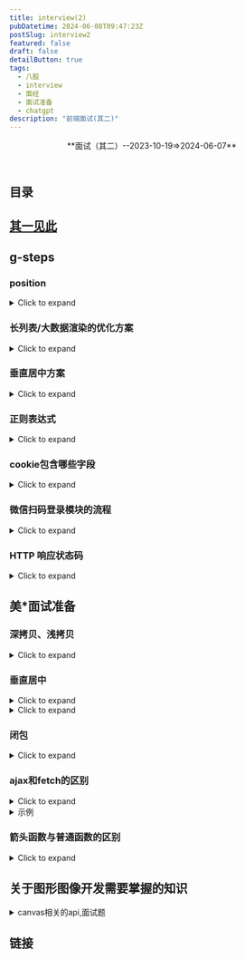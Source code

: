 ```yaml
---
title: interview(2)
pubDatetime: 2024-06-08T09:47:23Z
postSlug: interview2
featured: false
draft: false
detailButton: true
tags:
  - 八股
  - interview
  - 面经
  - 面试准备
  - chatgpt
description: "前端面试(其二)"
---
```


<header>**面试（其二）--2023-10-19=>2024-06-07**</header>

## 目录

## [其一见此](/posts/interview1)

## g-steps

### position

<details>
<summary>Click to expand</summary>

position 属性被指定为从下面的值列表中选择的单个关键字。

取值

- static

该关键字指定元素使用正常的布局行为，即元素在文档常规流中当前的布局位置。此时 top, right, bottom, left 和 z-index 属性无效。

- relative

该关键字下，元素先放置在未添加定位时的位置，再在不改变页面布局的前提下调整元素位置（因此会在此元素未添加定位时所在位置留下空白）。position:relative 对 table-\*-group, table-row, table-column, table-cell, table-caption 元素无效。

- absolute

元素会被移出正常文档流，并不为元素预留空间，通过指定元素相对于最近的非 static 定位祖先元素的偏移，来确定元素位置。绝对定位的元素可以设置外边距（margins），且不会与其他边距合并。

- fixed

元素会被移出正常文档流，并不为元素预留空间，而是通过指定元素相对于屏幕视口（viewport）的位置来指定元素位置。元素的位置在屏幕滚动时不会改变。打印时，元素会出现在的每页的固定位置。fixed 属性会创建新的层叠上下文。当元素祖先的 transform、perspective、filter 或 backdrop-filter 属性非 none 时，容器由视口改为该祖先。

- sticky

元素根据正常文档流进行定位，然后相对它的最近滚动祖先（nearest scrolling ancestor）和 containing block（最近块级祖先 nearest block-level ancestor），包括 table-related 元素，基于 top、right、bottom 和 left 的值进行偏移。偏移值不会影响任何其他元素的位置。 该值总是创建一个新的层叠上下文（stacking context）。注意，一个 sticky 元素会“固定”在离它最近的一个拥有“滚动机制”的祖先上（当该祖先的 overflow 是 hidden、scroll、auto 或 overlay 时），即便这个祖先不是最近的真实可滚动祖先。这有效地抑制了任何“sticky”行为（详情见 Github issue on W3C CSSWG）。

<footer class="relative text-right pr-10">
  from
  <cite class="absolute right-0">
    <a href="https://developer.mozilla.org/zh-CN/docs/Web/CSS/position">mdn</a>
  </cite>
</footer>

</details>

### 长列表/大数据渲染的优化方案

<details>
<summary>Click to expand</summary>
在前端开发中，处理长列表或大数据渲染时，需要采取优化策略以提高性能和用户体验。以下是几种常见的优化方案：

### 1. 虚拟滚动（Virtual Scrolling）

虚拟滚动是一种只渲染可视区域内的列表项的方法，避免了浏览器处理过多的DOM元素。只有当前可见的元素和少量的预渲染元素存在于DOM中，其余的元素则是虚拟的，不会被渲染。

- **实现**：通过计算可视区域和滚动位置，仅渲染可见的元素。可以使用一些库，如`react-window`、`react-virtualized`、`vue-virtual-scroll-list`等。

### 2. 分页（Pagination）

分页将数据分成多个页面，每次只加载一个页面的数据。用户可以通过分页控件来切换页面，避免一次性加载过多数据。

- **实现**：通过后端接口获取分页数据，根据当前页码请求对应的数据并渲染。

### 3. 懒加载（Lazy Loading）

懒加载是指在用户滚动到列表的底部或即将到达底部时，才加载新的数据项。这种方法可以减少初始加载时间和内存消耗。

- **实现**：监听滚动事件，当滚动到接近底部时，触发数据加载请求。

### 4. 优化数据结构和算法

处理大数据时，选择合适的数据结构和算法，可以显著提高性能。

- **实现**：使用高效的数据结构（如树、图、哈希表）和算法（如二分查找、动态规划）。

### 5. 使用Web Workers

Web Workers允许你在后台线程中运行脚本，避免阻塞主线程，适用于数据处理或计算密集型任务。

- **实现**：将计算密集型任务移到Web Worker中，主线程负责更新UI和处理用户交互。

### 6. 使用Intersection Observer API

Intersection Observer API可以用于实现懒加载，通过检测元素是否进入视口来触发加载。

- **实现**：创建一个Intersection Observer，当列表项进入视口时，加载并渲染数据。

### 示例代码：虚拟滚动实现

以下是一个使用Vue.js实现虚拟滚动的示例：

#### 1. 虚拟滚动组件

```vue
<template>
  <div class="virtual-list" ref="list" @scroll="handleScroll">
    <div class="spacer" :style="{ height: totalHeight + 'px' }"></div>
    <div
      v-for="(item, index) in visibleItems"
      :key="item.id"
      class="item"
      :style="{
        transform: `translateY(${(startIndex + index) * itemHeight}px)`,
      }"
    >
      {{ item.name }}
    </div>
  </div>
</template>

<script>
export default {
  props: {
    items: {
      type: Array,
      required: true,
    },
    itemHeight: {
      type: Number,
      required: true,
    },
    visibleCount: {
      type: Number,
      required: true,
    },
  },
  data() {
    return {
      startIndex: 0,
    };
  },
  computed: {
    totalHeight() {
      return this.items.length * this.itemHeight;
    },
    visibleItems() {
      return this.items.slice(
        this.startIndex,
        this.startIndex + this.visibleCount
      );
    },
  },
  methods: {
    handleScroll() {
      const scrollTop = this.$refs.list.scrollTop;
      this.startIndex = Math.floor(scrollTop / this.itemHeight);
    },
  },
};
</script>

<style>
.virtual-list {
  position: relative;
  overflow-y: auto;
  height: 400px; /* Example height */
}
.spacer {
  width: 100%;
}
.item {
  position: absolute;
  width: 100%;
  box-sizing: border-box;
}
</style>
```

#### 2. 使用虚拟滚动组件

```vue
<template>
  <div>
    <VirtualList :items="items" :itemHeight="50" :visibleCount="10" />
  </div>
</template>

<script>
import VirtualList from "./components/VirtualList.vue";

export default {
  components: {
    VirtualList,
  },
  data() {
    return {
      items: Array.from({ length: 1000 }, (v, k) => ({
        id: k,
        name: `Item ${k}`,
      })),
    };
  },
};
</script>
```

### 总结

长列表和大数据渲染的优化方案有很多种，具体选择哪种方案要根据实际需求和场景。虚拟滚动、分页、懒加载、优化数据结构和算法、使用Web Workers和Intersection Observer API都是常见的优化方法。通过合理运用这些方法，可以显著提高前端应用的性能和用户体验。

</details>

### 垂直居中方案

<details>
<summary>Click to expand</summary>

在前端开发中，垂直居中是一个常见的需求，根据不同的场景和要求，可以采用多种方法来实现。以下是几种常用的垂直居中方案：

### 1. Flexbox

使用Flexbox是实现垂直居中的最常用和最简便的方法之一。

```html
<div class="container">
  <div class="content">Centered Content</div>
</div>

<style>
  .container {
    display: flex;
    justify-content: center; /* 水平居中 */
    align-items: center; /* 垂直居中 */
    height: 100vh; /* 示例高度 */
    border: 1px solid black; /* 示例边框 */
  }
  .content {
    border: 1px solid red; /* 示例内容边框 */
  }
</style>
```

### 2. Grid Layout

使用CSS Grid布局也可以轻松实现垂直居中。

```html
<div class="container">
  <div class="content">Centered Content</div>
</div>

<style>
  .container {
    display: grid;
    place-items: center; /* 水平和垂直居中 */
    height: 100vh; /* 示例高度 */
    border: 1px solid black; /* 示例边框 */
  }
  .content {
    border: 1px solid red; /* 示例内容边框 */
  }
</style>
```

### 3. 使用绝对定位和transform

结合绝对定位和transform可以实现垂直居中。

```html
<div class="container">
  <div class="content">Centered Content</div>
</div>

<style>
  .container {
    position: relative;
    height: 100vh; /* 示例高度 */
    border: 1px solid black; /* 示例边框 */
  }
  .content {
    position: absolute;
    top: 50%;
    left: 50%;
    transform: translate(-50%, -50%);
    border: 1px solid red; /* 示例内容边框 */
  }
</style>
```

### 4. Table布局

使用表格布局的垂直居中方法适用于需要兼容旧版浏览器的情况。

```html
<div class="container">
  <div class="content">Centered Content</div>
</div>

<style>
  .container {
    display: table;
    height: 100vh; /* 示例高度 */
    width: 100%; /* 示例宽度 */
    border: 1px solid black; /* 示例边框 */
  }
  .content {
    display: table-cell;
    vertical-align: middle;
    text-align: center; /* 水平居中 */
    border: 1px solid red; /* 示例内容边框 */
  }
</style>
```

### 5. Line-Height方法（适用于单行文本）

对于单行文本，可以通过设置`line-height`等于容器高度来实现垂直居中。

```html
<div class="container">
  <div class="content">Centered Text</div>
</div>

<style>
  .container {
    height: 100px; /* 示例高度 */
    line-height: 100px; /* 行高等于高度 */
    text-align: center; /* 水平居中 */
    border: 1px solid black; /* 示例边框 */
  }
  .content {
    display: inline-block;
    vertical-align: middle; /* 兼容内联元素 */
    border: 1px solid red; /* 示例内容边框 */
  }
</style>
```

### 6. Flexbox with Column Direction

当子元素高度不确定时，可以使用Flexbox的列方向布局来实现垂直居中。

```html
<div class="container">
  <div class="content">Centered Content</div>
</div>

<style>
  .container {
    display: flex;
    flex-direction: column;
    justify-content: center; /* 垂直居中 */
    align-items: center; /* 水平居中 */
    height: 100vh; /* 示例高度 */
    border: 1px solid black; /* 示例边框 */
  }
  .content {
    border: 1px solid red; /* 示例内容边框 */
  }
</style>
```

### 总结

以上几种方法可以根据不同的场景和需求选择使用。Flexbox和Grid是最推荐的方法，因为它们简单且强大，适用于大多数现代浏览器。对于需要兼容旧版浏览器的项目，可以选择使用表格布局或绝对定位的方法。通过合理运用这些方法，可以轻松实现元素的垂直居中。

</details>

### 正则表达式

<details>
<summary>Click to expand</summary>

在JavaScript中，使用正则表达式（Regular Expression）来匹配邮箱地址是一种常见需求。一个匹配邮箱的正则表达式需要能够处理各种常见的邮箱格式，并且考虑一些边缘情况。以下是一个较为常用和健壮的匹配邮箱地址的正则表达式：

```javascript
const emailRegex = /^[a-zA-Z0-9._%+-]+@[a-zA-Z0-9.-]+\.[a-zA-Z]{2,}$/;

// 测试一些邮箱地址
const emails = [
  "example@example.com",
  "user.name+tag+sorting@example.com",
  "user_name@example.co.in",
  "user-name@sub.example.com",
  "user@sub-domain.example.com",
  "invalid-email@.com",
  "@example.com",
  "plainaddress",
  "email.example.com",
  "email@example@example.com",
  "email@111.222.333.44444",
];

emails.forEach(email => {
  console.log(`${email}: ${emailRegex.test(email)}`);
});
```

### 解释正则表达式

- `^`：匹配输入的开始位置。
- `[a-zA-Z0-9._%+-]+`：匹配邮箱用户名部分，可以包含字母、数字、点（`.`）、下划线（`_`）、百分号（`%`）、加号（`+`）和减号（`-`）。这部分要求至少一个字符。
- `@`：匹配邮箱地址中的`@`符号。
- `[a-zA-Z0-9.-]+`：匹配域名部分，可以包含字母、数字、点（`.`）和减号（`-`）。这部分要求至少一个字符。
- `\.`：匹配域名与顶级域之间的点（`.`）。
- `[a-zA-Z]{2,}`：匹配顶级域名部分，要求至少两个字母。
- `$`：匹配输入的结束位置。

### 使用示例

可以使用这个正则表达式来验证邮箱地址，如下：

```javascript
const email = "example@example.com";
const isValid = emailRegex.test(email);
console.log(`Is the email valid? ${isValid}`); // 输出: Is the email valid? true
```

### 注意事项

- 这个正则表达式没有考虑所有可能的邮箱格式，因为邮箱地址规范非常复杂。如果需要更复杂的验证，可以使用一些库，比如`validator`库中的`isEmail`函数。
- 不同的应用场景可能需要不同的验证规则，使用前请根据具体需求进行调整。

</details>

### cookie包含哪些字段

<details>
<summary>Click to expand</summary>

HTTP Cookie 是在服务器和客户端之间存储和传递少量数据的一种方式。Cookie 包含多个字段，每个字段都携带不同的信息。以下是Cookie的主要字段：

1. **Name**（名称）

   - 描述：Cookie 的名称，标识这个 Cookie 的唯一键。
   - 示例：`sessionId`

2. **Value**（值）

   - 描述：Cookie 的值，存储具体的数据。
   - 示例：`38afes7a8`

3. **Domain**（域）

   - 描述：指定哪些域可以访问这个 Cookie。如果没有指定，则默认是创建该 Cookie 的域（不含子域）。
   - 示例：`.example.com`（允许所有子域访问）

4. **Path**（路径）

   - 描述：指定这个 Cookie 对哪个路径可见。默认是创建该 Cookie 的路径（不含子路径）。
   - 示例：`/account`（只有在访问 `/account` 路径时，浏览器才会发送这个 Cookie）

5. **Expires**（过期时间）

   - 描述：设置 Cookie 的过期时间，绝对时间。如果设置了这个字段，当时间到期时，浏览器会自动删除这个 Cookie。
   - 示例：`Expires=Wed, 09 Jun 2021 10:18:14 GMT`

6. **Max-Age**

   - 描述：设置 Cookie 的过期时间，相对时间（秒）。比 `Expires` 更精确，优先级也更高。
   - 示例：`Max-Age=3600`（表示 Cookie 会在 3600 秒后过期）

7. **Secure**（安全）

   - 描述：指定 Cookie 只能通过 HTTPS 协议发送。设置了这个字段后，Cookie 只能在加密的请求中发送。
   - 示例：`Secure`

8. **HttpOnly**

   - 描述：指定 Cookie 不能通过 JavaScript 的 `Document.cookie` 访问。防止跨站脚本（XSS）攻击获取 Cookie。
   - 示例：`HttpOnly`

9. **SameSite**
   - 描述：防止跨站请求伪造（CSRF）攻击，指定 Cookie 的发送策略。
     - `Strict`：完全禁止第三方网站请求带上这个 Cookie。
     - `Lax`：大部分情况禁止第三方网站请求带上这个 Cookie，除非是导航到目标网址的 GET 请求。
     - `None`：允许跨站请求携带这个 Cookie，但必须设置 `Secure` 字段。
   - 示例：`SameSite=Lax`

### 示例

下面是一个包含所有主要字段的 Cookie 示例：

```http
Set-Cookie: sessionId=38afes7a8; Domain=example.com; Path=/; Expires=Wed, 09 Jun 2021 10:18:14 GMT; Max-Age=3600; Secure; HttpOnly; SameSite=Lax
```

### 详细解释

- `sessionId=38afes7a8`: Cookie 的名称是 `sessionId`，值是 `38afes7a8`。
- `Domain=example.com`: 这个 Cookie 对 `example.com` 及其子域可见。
- `Path=/`: 这个 Cookie 对整个网站可见。
- `Expires=Wed, 09 Jun 2021 10:18:14 GMT`: 这个 Cookie 会在 2021 年 6 月 9 日 10:18:14 到期。
- `Max-Age=3600`: 这个 Cookie 会在 3600 秒后过期。
- `Secure`: 这个 Cookie 只能通过 HTTPS 发送。
- `HttpOnly`: 这个 Cookie 不能被 JavaScript 访问。
- `SameSite=Lax`: 这个 Cookie 的发送策略是 Lax。

### 注意事项

- **Domain 和 Path**：确保设置正确，否则 Cookie 可能不会被发送到服务器。
- **Secure**：在处理敏感信息时，应设置此属性以确保 Cookie 仅通过加密连接发送。
- **HttpOnly**：保护 Cookie 免受 XSS 攻击。
- **SameSite**：根据需要选择合适的策略，以防范 CSRF 攻击。

了解并正确设置这些字段，有助于确保 Cookie 的安全和正确传输。

</details>

### 微信扫码登录模块的流程

<details>
<summary>Click to expand</summary>

微信扫码登录是一种常见的第三方登录方式，通过扫描二维码，用户可以快速登录到网站或应用。以下是微信扫码登录模块的详细流程：

### 1. 申请并配置微信开放平台

- **申请微信开放平台账号**：注册并登录微信开放平台。
- **创建应用**：在微信开放平台创建一个新的应用，获取`AppID`和`AppSecret`。
- **配置域名**：在微信开放平台的应用设置中配置授权回调域名。

### 2. 在前端显示二维码

- **向微信请求二维码**：前端向后端发起请求，后端请求微信接口生成登录二维码。
- **显示二维码**：前端将生成的二维码展示给用户。

### 3. 用户扫描二维码

- **打开微信扫一扫**：用户使用微信客户端扫描二维码。
- **确认授权**：用户在微信客户端确认授权登录。

### 4. 微信回调并获取临时登录凭证（`code`）

- **微信回调**：用户确认授权后，微信会重定向到回调地址，并携带临时凭证（`code`）。
- **获取临时凭证**：前端通过URL参数获取`code`。

### 5. 后端使用临时凭证获取访问令牌

- **请求微信接口**：后端使用`AppID`、`AppSecret`和`code`请求微信的接口，获取访问令牌和用户信息。

### 6. 获取用户信息并登录

- **请求用户信息**：后端使用访问令牌请求微信用户信息接口，获取用户的详细信息。
- **创建或更新用户**：根据获取的用户信息，创建新用户或更新已有用户的信息。
- **生成会话**：后端生成登录会话，返回给前端，完成登录流程。

### 详细流程图

1. **前端显示二维码**

   - 前端请求后端API：`GET /api/wechat/qrcode`
   - 后端调用微信接口生成二维码并返回给前端
   - 前端显示二维码

2. **用户扫描二维码**

   - 用户使用微信客户端扫描二维码

3. **微信回调并获取`code`**

   - 微信重定向到回调地址：`https://yourdomain.com/callback?code=CODE`
   - 前端获取URL中的`code`

4. **后端获取访问令牌**

   - 前端将`code`发送给后端：`POST /api/wechat/login`
   - 后端请求微信接口：`https://api.weixin.qq.com/sns/oauth2/access_token?appid=APPID&secret=SECRET&code=CODE&grant_type=authorization_code`
   - 微信返回访问令牌和用户信息

5. **后端获取用户信息并登录**
   - 后端使用访问令牌请求微信用户信息接口：`https://api.weixin.qq.com/sns/userinfo?access_token=ACCESS_TOKEN&openid=OPENID`
   - 微信返回用户信息
   - 后端创建或更新用户信息，生成会话并返回给前端
   - 前端接收会话信息，完成登录

### 示例代码

#### 前端代码

```html
<!doctype html>
<html lang="en">
  <head>
    <meta charset="UTF-8" />
    <title>微信扫码登录</title>
    <script src="https://cdn.bootcdn.net/ajax/libs/jquery/3.6.0/jquery.min.js"></script>
  </head>
  <body>
    <div id="qrcode"></div>

    <script>
      $(document).ready(function () {
        $.get("/api/wechat/qrcode", function (data) {
          $("#qrcode").html('<img src="' + data.qrCodeUrl + '" />');
        });

        function checkLoginStatus() {
          $.get("/api/wechat/check-login", function (data) {
            if (data.loggedIn) {
              window.location.href = "/dashboard"; // 登录成功跳转
            } else {
              setTimeout(checkLoginStatus, 1000); // 未登录，继续轮询
            }
          });
        }

        checkLoginStatus();
      });
    </script>
  </body>
</html>
```

#### 后端代码（Node.js 示例）

```javascript
const express = require("express");
const axios = require("axios");
const app = express();
const port = 3000;

const appID = "YOUR_APPID";
const appSecret = "YOUR_APPSECRET";
const redirectUri = "https://yourdomain.com/callback";

let qrCodeUrl;

// 生成二维码
app.get("/api/wechat/qrcode", (req, res) => {
  const state = "random_state_string"; // 用于防止CSRF攻击
  qrCodeUrl = `https://open.weixin.qq.com/connect/qrconnect?appid=${appID}&redirect_uri=${encodeURIComponent(
    redirectUri
  )}&response_type=code&scope=snsapi_login&state=${state}#wechat_redirect`;
  res.json({ qrCodeUrl });
});

// 回调处理
app.get("/callback", async (req, res) => {
  const code = req.query.code;
  const url = `https://api.weixin.qq.com/sns/oauth2/access_token?appid=${appID}&secret=${appSecret}&code=${code}&grant_type=authorization_code`;
  const response = await axios.get(url);
  const accessToken = response.data.access_token;
  const openId = response.data.openid;

  // 获取用户信息
  const userInfoUrl = `https://api.weixin.qq.com/sns/userinfo?access_token=${accessToken}&openid=${openId}`;
  const userInfoResponse = await axios.get(userInfoUrl);
  const userInfo = userInfoResponse.data;

  // 创建或更新用户信息，生成会话（示例代码）
  // 假设你有一个用户数据库，可以根据 userInfo.openid 查找或创建用户
  // 这里直接返回成功登录页面
  res.send(`<script>window.location.href='/dashboard';</script>`);
});

// 检查登录状态（轮询示例）
app.get("/api/wechat/check-login", (req, res) => {
  // 根据你的应用逻辑，检查用户是否已登录
  const loggedIn = true; // 这里是示例，应该根据实际登录状态返回
  res.json({ loggedIn });
});

app.listen(port, () => {
  console.log(`Server running at http://localhost:${port}`);
});
```

### 总结

微信扫码登录的流程主要包括：

1. 申请并配置微信开放平台。
2. 前端显示二维码。
3. 用户扫描二维码并确认授权。
4. 微信回调并获取临时登录凭证。
5. 后端使用凭证获取访问令牌和用户信息。
6. 后端创建或更新用户信息，并生成登录会话。

通过上述步骤，可以实现一个完整的微信扫码登录模块。

</details>

### HTTP 响应状态码

<details>
<summary>Click to expand</summary>

HTTP 响应状态码是服务器返回给客户端的三位数字代码，用于表示 HTTP 请求的处理结果。以下是常见的 HTTP 响应状态码及其解释：

### 1xx: Informational (信息性状态码)

- **100 Continue**：服务器已接收到请求头，客户端可以继续发送请求体。
- **101 Switching Protocols**：服务器将遵从客户端的请求切换到另一个协议。

### 2xx: Success (成功状态码)

- **200 OK**：请求成功，服务器返回请求的资源。
- **201 Created**：请求成功并且服务器创建了新的资源。
- **202 Accepted**：服务器已接受请求，但尚未处理。
- **204 No Content**：服务器成功处理了请求，但没有返回任何内容。

### 3xx: Redirection (重定向状态码)

- **301 Moved Permanently**：请求的资源已永久移动到新 URL。
- **302 Found**：请求的资源临时移动到新 URL。
- **303 See Other**：请求的资源可以在另一个 URL 通过 GET 方法获取。
- **304 Not Modified**：资源未修改，自上次请求以来未改变。
- **307 Temporary Redirect**：请求的资源临时移动到新 URL，且应该使用原有的 HTTP 方法进行请求。
- **308 Permanent Redirect**：请求的资源永久移动到新 URL，且应该使用原有的 HTTP 方法进行请求。

### 4xx: Client Error (客户端错误状态码)

- **400 Bad Request**：请求无效或语法错误。
- **401 Unauthorized**：请求需要身份验证。
- **403 Forbidden**：服务器拒绝请求，即使身份验证成功。
- **404 Not Found**：请求的资源不存在。
- **405 Method Not Allowed**：请求方法不被允许。
- **408 Request Timeout**：服务器等待客户端发送请求时间过长，超时。
- **409 Conflict**：请求与服务器的当前状态冲突。
- **410 Gone**：请求的资源已永久删除，不再可用。
- **413 Payload Too Large**：请求体过大，服务器无法处理。
- **414 URI Too Long**：请求的 URI 过长，服务器无法处理。
- **415 Unsupported Media Type**：请求的媒体格式不受支持。
- **429 Too Many Requests**：客户端在一定时间内发送了太多请求。

### 5xx: Server Error (服务器错误状态码)

- **500 Internal Server Error**：服务器内部错误，无法完成请求。
- **501 Not Implemented**：服务器不支持请求的功能。
- **502 Bad Gateway**：服务器作为网关或代理时，从上游服务器接收到无效响应。
- **503 Service Unavailable**：服务器暂时不可用（超载或维护）。
- **504 Gateway Timeout**：服务器作为网关或代理时，未能及时从上游服务器接收到响应。
- **505 HTTP Version Not Supported**：服务器不支持请求中使用的 HTTP 版本。

### 详细解释和使用场景

#### 200 OK

- **解释**：请求已成功，服务器返回请求的资源。
- **使用场景**：GET 请求成功返回资源、POST 请求成功返回处理结果等。

#### 201 Created

- **解释**：请求已成功，并且服务器创建了一个新的资源。
- **使用场景**：POST 请求成功创建资源，如新用户注册、添加新条目等。

#### 301 Moved Permanently

- **解释**：请求的资源已永久移动到新 URL，客户端应使用新 URL 进行访问。
- **使用场景**：网站重构，旧链接永久重定向到新链接。

#### 401 Unauthorized

- **解释**：请求需要用户身份验证。
- **使用场景**：访问受保护的资源时，需要用户登录或提供 API 密钥。

#### 403 Forbidden

- **解释**：服务器理解请求但拒绝执行。
- **使用场景**：用户权限不足，无法访问资源。

#### 404 Not Found

- **解释**：请求的资源在服务器上不存在。
- **使用场景**：用户访问了不存在的网页或资源。

#### 500 Internal Server Error

- **解释**：服务器遇到未知错误，无法完成请求。
- **使用场景**：服务器端代码错误、异常处理失败等。

#### 503 Service Unavailable

- **解释**：服务器当前无法处理请求，可能会在短时间内恢复。
- **使用场景**：服务器维护、过载时返回。

### 总结

HTTP 响应状态码提供了丰富的信息，帮助开发者理解和处理客户端与服务器之间的通信。了解和正确使用这些状态码，有助于提升应用程序的健壮性和用户体验。

</details>

## 美\*面试准备

### 深拷贝、浅拷贝

<details>
<summary>Click to expand</summary>

在编程中，拷贝对象时有两种主要方式：浅拷贝和深拷贝。了解这两种拷贝方式对于处理复杂数据结构非常重要，特别是在需要维护数据一致性和防止意外修改时。

### 浅拷贝

浅拷贝是对对象的顶层属性进行拷贝，如果属性是引用类型（如对象或数组），那么拷贝的是引用地址，因此修改其中一个对象的引用类型属性，会影响到另一个对象。

#### 实现方式

1. **使用Object.assign()**

```javascript
const original = { a: 1, b: { c: 2 } };
const copy = Object.assign({}, original);

copy.b.c = 3;
console.log(original.b.c); // 输出: 3，原对象也被修改
```

2. **使用扩展运算符（spread syntax）**

```javascript
const original = { a: 1, b: { c: 2 } };
const copy = { ...original };

copy.b.c = 3;
console.log(original.b.c); // 输出: 3，原对象也被修改
```

### 深拷贝

深拷贝会递归地拷贝对象的所有层级，包括所有嵌套的对象和数组，因此拷贝后的对象与原对象完全独立，互不影响。

#### 实现方式

1. **使用 JSON 序列化和反序列化**

```javascript
const original = { a: 1, b: { c: 2 } };
const copy = JSON.parse(JSON.stringify(original));

copy.b.c = 3;
console.log(original.b.c); // 输出: 2，原对象未被修改
```

注意：这种方法不适用于拷贝包含函数、`undefined`、`Date`等特殊对象类型的对象。

2. **使用递归函数**

```javascript
function deepClone(obj) {
  if (obj === null || typeof obj !== "object") {
    return obj;
  }

  if (Array.isArray(obj)) {
    const copy = [];
    for (let i = 0; i < obj.length; i++) {
      copy[i] = deepClone(obj[i]);
    }
    return copy;
  }

  const copy = {};
  for (const key in obj) {
    if (obj.hasOwnProperty(key)) {
      copy[key] = deepClone(obj[key]);
    }
  }
  return copy;
}

const original = { a: 1, b: { c: 2 } };
const copy = deepClone(original);

copy.b.c = 3;
console.log(original.b.c); // 输出: 2，原对象未被修改
```

### 何时使用浅拷贝和深拷贝

- **浅拷贝**：

  - 适用于只需要拷贝对象的顶层属性时。
  - 当对象的嵌套层次较浅，并且嵌套对象不需要独立于原对象时。
  - 性能相对较好，因为不需要递归处理嵌套对象。

- **深拷贝**：
  - 适用于需要完全独立的对象副本时，尤其是处理嵌套对象时。
  - 对象层次较深，且嵌套对象需要独立于原对象时。
  - 性能相对较差，因为需要递归处理所有层级的对象。

### 总结

理解浅拷贝和深拷贝的区别以及如何实现它们，对于避免数据引用带来的副作用非常重要。在实际开发中，应根据具体需求选择适合的拷贝方式，以确保程序的正确性和性能。

</details>

### 垂直居中

<details>
<summary>Click to expand</summary>

使用 Tailwind CSS 实现垂直居中可以通过多种方法完成。以下是一些常见的实现方式：

### 1. 使用 Flexbox

```html
<div class="h-screen flex items-center">
  <div class="content">居中内容</div>
</div>
```

解释：

- `h-screen`: 设置容器的高度为视口高度。
- `flex`: 使容器成为 flex 容器。
- `items-center`: 垂直居中内容。

### 2. 使用 Grid 布局

```html
<div class="h-screen grid place-items-center">
  <div class="content">居中内容</div>
</div>
```

解释：

- `h-screen`: 设置容器的高度为视口高度。
- `grid`: 使容器成为 grid 容器。
- `place-items-center`: 同时水平和垂直居中内容。

### 3. 使用绝对定位和 transform

```html
<div class="relative h-screen">
  <div class="absolute top-1/2 transform -translate-y-1/2">居中内容</div>
</div>
```

解释：

- `relative`: 使容器相对定位。
- `h-screen`: 设置容器的高度为视口高度。
- `absolute`: 使内容绝对定位。
- `top-1/2`: 将内容的顶部定位在容器高度的一半。
- `transform -translate-y-1/2`: 使用 transform 将内容向上移动自身高度的一半，实现垂直居中。

### 4. 使用内联块和负边距

这种方法适用于已知元素高度的情况。

```html
<div class="relative h-screen">
  <div class="inline-block align-middle">
    <!-- This empty span is used to vertically center the inline-block element -->
    <span class="inline-block h-full align-middle"></span>
    <div class="inline-block align-middle">居中内容</div>
  </div>
</div>
```

解释：

- `relative`: 使容器相对定位。
- `h-screen`: 设置容器的高度为视口高度。
- `inline-block align-middle`: 使用 `inline-block` 和 `align-middle` 来实现垂直居中。

### 5. 使用表格布局

```html
<div class="table w-full h-screen">
  <div class="table-cell align-middle">居中内容</div>
</div>
```

解释：

- `table`: 使容器显示为表格。
- `w-full h-screen`: 设置容器的宽度为 100% 和高度为视口高度。
- `table-cell align-middle`: 使用表格单元格的垂直居中对齐方式。

### 示例总结

以上示例中，使用 Flexbox 和 Grid 是最推荐的方法，因为它们更现代化且灵活，能够适应各种布局需求。Tailwind CSS 提供了便捷的工具类，可以轻松实现这些布局。

选择哪种方法取决于你的具体需求和布局情况，通常情况下 Flexbox 是最常用的方式。

</details>

<details>
<summary>Click to expand</summary>

- flex

```html
<div class="h-[100px] flex items-center bg-black my-10">
  <div class="bg-white">居中内容</div>
</div>
```

<div class="h-[100px] flex items-center bg-black my-10">
  <div class="bg-white text-black">居中内容</div>
</div>

- transform

```html
<div class="relative bg-black h-[100px]">
  <div class="absolute top-1/2 -translate-y-1/2 bg-white">居中内容</div>
</div>
```

<div class="relative bg-black h-[100px]">
  <div class="absolute top-1/2 -translate-y-1/2 bg-white text-black">
    居中内容
  </div>
</div>

</details>

### 闭包

<details>
<summary>Click to expand</summary>
闭包是 JavaScript（以及其他编程语言）中的一个重要概念，它允许函数访问并操作它们外部作用域（即定义它们的环境）中的变量。理解闭包对于编写高效、模块化和可维护的代码非常重要。以下是对闭包的详细解释：

### 闭包的定义

闭包是指函数在定义时，能够记住并访问其词法作用域（即在函数定义时的环境）中的变量，即使函数在其定义的词法作用域之外执行。

### 闭包的原理

在 JavaScript 中，每当一个函数被创建时，闭包就会被创建。函数内部可以访问到其外部的变量，即使在该函数外部执行时，仍然能够访问这些变量。

### 例子

#### 基本例子

```javascript
function outerFunction() {
  let outerVariable = "I am outside!";

  function innerFunction() {
    console.log(outerVariable); // 可以访问到 outerVariable
  }

  return innerFunction;
}

const myInnerFunction = outerFunction();
myInnerFunction(); // 输出: I am outside!
```

在这个例子中，`innerFunction` 是一个闭包，因为它可以访问并“记住” `outerFunction` 作用域中的 `outerVariable`，即使 `outerFunction` 已经执行完毕。

#### 更复杂的例子

```javascript
function createCounter() {
  let count = 0;

  return {
    increment: function () {
      count++;
      console.log(count);
    },
    decrement: function () {
      count--;
      console.log(count);
    },
  };
}

const counter = createCounter();
counter.increment(); // 输出: 1
counter.increment(); // 输出: 2
counter.decrement(); // 输出: 1
```

在这个例子中，`createCounter` 返回一个对象，这个对象包含两个方法 `increment` 和 `decrement`。这两个方法都是闭包，因为它们可以访问 `createCounter` 作用域中的 `count` 变量。

### 闭包的应用场景

1. **数据封装**：
   闭包可以用于创建私有变量和方法，从而实现数据封装。

   ```javascript
   function createPrivateCounter() {
     let count = 0;
     return {
       increment: function () {
         count++;
         console.log(count);
       },
       getCount: function () {
         return count;
       },
     };
   }

   const privateCounter = createPrivateCounter();
   privateCounter.increment(); // 输出: 1
   console.log(privateCounter.getCount()); // 输出: 1
   ```

2. **函数工厂**：
   闭包可以用于创建函数工厂，根据传入的参数生成不同的函数。

   ```javascript
   function createGreeting(greeting) {
     return function (name) {
       console.log(greeting + ", " + name);
     };
   }

   const sayHello = createGreeting("Hello");
   const sayHi = createGreeting("Hi");

   sayHello("Alice"); // 输出: Hello, Alice
   sayHi("Bob"); // 输出: Hi, Bob
   ```

3. **回调函数和事件处理**：
   闭包常用于回调函数和事件处理，确保在异步操作中仍然能够访问正确的变量。

   ```javascript
   function delayedGreeting(name) {
     setTimeout(function () {
       console.log("Hello, " + name);
     }, 1000);
   }

   delayedGreeting("Alice"); // 1秒后输出: Hello, Alice
   ```

### 闭包的注意事项

1. **内存泄漏**：
   由于闭包会保留对其外部作用域变量的引用，可能会导致内存泄漏。因此，需要注意避免过度使用闭包，尤其是在创建大量对象时。

2. **性能问题**：
   使用闭包可能会增加内存使用，影响性能。在高性能要求的场景中，需要谨慎使用闭包。

### 总结

闭包是 JavaScript 中非常强大且重要的概念，理解闭包有助于编写更灵活、模块化和安全的代码。通过闭包，可以实现数据封装、创建函数工厂、处理回调函数和事件等功能。然而，在使用闭包时，也需要注意可能带来的内存泄漏和性能问题。

</details>

### ajax和fetch的区别

<details>
<summary>Click to expand</summary>

Ajax（Asynchronous JavaScript and XML）和 Fetch 都是用于在 Web 应用程序中进行网络请求的技术，但它们之间有一些重要的区别。

### 1. 发展历史

- **Ajax**：Ajax 是一种传统的技术，最初是由 Microsoft 的工程师 Jesse James Garrett 在 2005 年提出的概念。它通过使用 XMLHttpRequest 对象实现在不重新加载整个页面的情况下与服务器进行数据交换。
- **Fetch**：Fetch 是 Web API 的一部分，是现代浏览器原生提供的一种方式，用于发起和处理 HTTP 请求。Fetch 在 ES6 中被引入，旨在提供一种更简洁、更强大的方式来进行网络请求。

### 2. API 设计

- **Ajax**：Ajax 使用 XMLHttpRequest 对象来执行异步请求，并提供了一种事件驱动的编程模型，例如 `onreadystatechange` 事件和回调函数。
- **Fetch**：Fetch 提供了一组现代化的 API，使用 Promise 对象进行异步操作。它使用 `fetch()` 方法来发送请求，并返回一个 Promise 对象，可以通过 `.then()` 方法处理响应。

### 3. 使用方法

- **Ajax**：使用 Ajax 时，需要手动创建 XMLHttpRequest 对象，然后设置请求的参数（例如 URL、请求方法、请求头等），最后通过调用 `open()` 和 `send()` 方法来发送请求。此外，需要在 `onreadystatechange` 事件中处理响应。

- **Fetch**：Fetch 使用更简单的 API。只需调用 `fetch()` 方法，并传入要请求的 URL 和选项参数即可。Fetch 会返回一个 Promise 对象，可以通过 `.then()` 方法来处理响应，也可以使用 `async/await` 语法来处理异步操作。

### 4. 支持性

- **Ajax**：Ajax 是一个老旧的技术，但由于其广泛的应用，目前几乎所有的主流浏览器都支持 XMLHttpRequest 对象，因此可以在大多数环境中使用。

- **Fetch**：Fetch 是一种现代化的 API，它的支持性取决于浏览器对 ES6 和 Fetch API 的支持。目前，大多数主流浏览器（包括 Chrome、Firefox、Safari 和 Edge）都支持 Fetch，但在某些老旧的浏览器中可能需要使用 Polyfill 进行兼容处理。

### 5. 功能和特性

- **Ajax**：Ajax 是一个相对底层的技术，只提供了基本的异步请求和响应处理功能。对于复杂的功能，例如跨域请求、请求取消、请求超时等，需要额外的代码来实现。

- **Fetch**：Fetch 是一个更高级、更现代化的 API，提供了更多的功能和特性。例如，Fetch 支持 Promise 对象、可自定义请求头、可配置请求缓存模式、支持跨域请求和请求取消等功能。

### 6. 使用场景

- **Ajax**：由于其传统的、较低级别的 API 设计，Ajax 更适用于简单的数据交换场景，例如从服务器加载一些数据或提交表单等。

- **Fetch**：由于其现代化的 API 设计和丰富的功能特性，Fetch 更适用于复杂的数据交互场景，例如处理 RESTful API、执行 GraphQL 查询、使用 Service Worker 进行离线缓存等。

### 总结

Ajax 和 Fetch 都是用于在 Web 应用程序中进行网络请求的技术，但它们之间有着明显的区别。Ajax 是一种传统的技术，使用 XMLHttpRequest 对象进行异步请求；而 Fetch 是一种现代化的 API，使用 Promise 对象进行异步操作，并提供了更简洁、更强大的功能和特性。在选择使用哪种技术时，需要根据具体的需求和环境来进行考虑。

</details>

<details>
<summary>示例</summary>

下面我将为你提供一个简单的示例，分别演示如何使用 Ajax 和 Fetch 发起 GET 请求，获取远程服务器上的数据。

### 使用 Ajax 发起 GET 请求

```html
<!doctype html>
<html lang="en">
  <head>
    <meta charset="UTF-8" />
    <meta name="viewport" content="width=device-width, initial-scale=1.0" />
    <title>Ajax GET Request</title>
  </head>
  <body>
    <div id="result"></div>

    <script>
      // 创建 XMLHttpRequest 对象
      var xhr = new XMLHttpRequest();

      // 配置请求
      xhr.open("GET", "https://jsonplaceholder.typicode.com/posts/1", true);

      // 注册事件处理程序，处理请求完成时的操作
      xhr.onreadystatechange = function () {
        if (xhr.readyState === XMLHttpRequest.DONE) {
          if (xhr.status === 200) {
            // 处理成功响应
            document.getElementById("result").textContent = xhr.responseText;
          } else {
            // 处理请求失败
            console.error("Request failed:", xhr.status);
          }
        }
      };

      // 发送请求
      xhr.send();
    </script>
  </body>
</html>
```

### 使用 Fetch 发起 GET 请求

```html
<!doctype html>
<html lang="en">
  <head>
    <meta charset="UTF-8" />
    <meta name="viewport" content="width=device-width, initial-scale=1.0" />
    <title>Fetch GET Request</title>
  </head>
  <body>
    <div id="result"></div>

    <script>
      // 发起 GET 请求
      fetch("https://jsonplaceholder.typicode.com/posts/1")
        .then(response => {
          // 检查请求状态
          if (!response.ok) {
            throw new Error("Network response was not ok");
          }
          // 将响应转换为 JSON 格式
          return response.json();
        })
        .then(data => {
          // 处理 JSON 数据
          document.getElementById("result").textContent = JSON.stringify(data);
        })
        .catch(error => {
          // 处理请求错误
          console.error("There was a problem with the fetch operation:", error);
        });
    </script>
  </body>
</html>
```

这两个示例都会向 https://jsonplaceholder.typicode.com/posts/1 发起 GET 请求，并将响应数据显示在页面上。Ajax 示例使用 XMLHttpRequest 对象，而 Fetch 示例使用 Fetch API，你可以对比两者之间的差异。

</details>

### 箭头函数与普通函数的区别

<details>
<summary>Click to expand</summary>
箭头函数和普通函数在 JavaScript 中有一些重要的区别，这些区别涉及到函数的行为、作用域、this 关键字等方面。

### 1. 语法形式

- **普通函数**：使用 `function` 关键字定义函数。

  ```javascript
  function regularFunction() {
    // 函数体
  }
  ```

- **箭头函数**：使用 `=>` 符号定义函数。

  ```javascript
  const arrowFunction = () => {
    // 函数体
  };
  ```

### 2. this 关键字的绑定

- **普通函数**：普通函数的 this 关键字在函数被调用时动态绑定，取决于调用它的上下文。

- **箭头函数**：箭头函数的 this 关键字指向其定义时的词法作用域，而不是调用时的上下文。

### 3. arguments 对象

- **普通函数**：普通函数中可以使用 `arguments` 对象来访问传递给函数的参数列表。

- **箭头函数**：箭头函数没有自己的 `arguments` 对象，但可以使用剩余参数语法 `...args` 来获取参数列表。

### 4. new 关键字的使用

- **普通函数**：普通函数可以作为构造函数使用，通过 `new` 关键字调用，创建一个新的对象。

- **箭头函数**：箭头函数不能被用作构造函数，不能通过 `new` 关键字来调用。

### 5. 嵌套函数的行为

- **普通函数**：普通函数的嵌套函数中的 this 关键字会动态绑定，取决于调用嵌套函数的上下文。

- **箭头函数**：箭头函数的嵌套函数中的 this 关键字继承自外部箭头函数，指向外部词法作用域。

### 6. 返回值

- **普通函数**：普通函数可以有多个返回值，并且可以使用 `return` 语句来返回值。

- **箭头函数**：箭头函数可以有一个返回值，并且如果函数体只有一条表达式，则可以省略 `{}` 和 `return` 关键字。

### 总结

箭头函数和普通函数之间有一些重要的区别，特别是在 this 关键字的绑定、arguments 对象的使用、作为构造函数的行为等方面。根据具体的需求和上下文，选择合适的函数形式是非常重要的。箭头函数适用于简单的函数表达式，以及在不需要动态绑定 this 的情况下；而普通函数适用于更复杂的函数逻辑，以及需要作为构造函数使用的情况。

</details>

## 关于图形图像开发需要掌握的知识

<details>
<summary>canvas相关的api,面试题</summary>

在面试中，涉及 HTML5 Canvas 的问题可能会涵盖基础知识、API 的使用、实际应用场景以及性能优化等方面。以下是一些常见的面试问题以及相应的解答和示例代码：

### 基础知识

1. **什么是 Canvas？Canvas 的用途是什么？**

   - **回答**：Canvas 是 HTML5 提供的一个用于绘制图形的元素。通过 JavaScript 可以在上面绘制各种图形，如线条、矩形、圆形、文本、图像等，常用于游戏开发、数据可视化、图像处理等。

2. **如何在 HTML 中创建 Canvas 元素？**

   - **回答**：可以使用 `<canvas>` 标签创建 Canvas 元素，并设置宽度和高度。
   - **示例**：
     ```html
     <canvas id="myCanvas" width="500" height="400"></canvas>
     ```

3. **如何获取 Canvas 的绘图上下文？有什么类型的绘图上下文？**
   - **回答**：可以使用 `getContext` 方法获取绘图上下文，常用的上下文类型是 "2d" 和 "webgl"。
   - **示例**：
     ```javascript
     const canvas = document.getElementById("myCanvas");
     const ctx = canvas.getContext("2d");
     ```

### API 使用

4. **如何绘制一个矩形？**

   - **回答**：可以使用 `fillRect` 方法绘制填充的矩形，或使用 `strokeRect` 方法绘制矩形边框。
   - **示例**：

     ```javascript
     ctx.fillStyle = "blue";
     ctx.fillRect(50, 50, 150, 100);

     ctx.strokeStyle = "red";
     ctx.strokeRect(50, 50, 150, 100);
     ```


<RectDemo />

5. **如何绘制一条直线？**
   - **回答**：可以使用 `moveTo` 方法设置起点，使用 `lineTo` 方法设置终点，然后用 `stroke` 方法绘制。
   - **示例**：
     `javascript
     ctx.beginPath();
     ctx.moveTo(50, 50);
     ctx.lineTo(200, 200);
     ctx.stroke();
     `

<LineDemo />
6. **如何绘制圆形或弧形？** - **回答**：可以使用 `arc` 方法绘制圆形或弧形。 - **示例**：
```javascript ctx.beginPath(); ctx.arc(150, 100, 50, 0, Math.PI * 2); // 圆形 ctx.fill();
``` import ArcDemo from "@components/astro/canvas/arc.astro"

<ArcDemo />

`void ctx.arc(x, y, radius, startAngle, endAngle, anticlockwise);`

7. **如何绘制文本？**

   - **回答**：可以使用 `fillText` 或 `strokeText` 方法绘制填充或边框文本。
   - **示例**：

     ```javascript
     ctx.font = "30px Arial";
     ctx.fillStyle = "green";
     ctx.fillText("Hello Canvas", 50, 150);

     ctx.strokeStyle = "blue";
     ctx.strokeText("Hello Canvas", 50, 200);
     ```

8. **如何绘制图像？**
   - **回答**：可以使用 `drawImage` 方法绘制图像。
   - **示例**：
     ```javascript
     const img = new Image();
     img.src = "path/to/image.jpg";
     img.onload = () => {
       ctx.drawImage(img, 50, 50, 200, 150);
     };
     ```

### 实际应用

9. **如何清空 Canvas？**

   - **回答**：可以使用 `clearRect` 方法清空 Canvas。
   - **示例**：
     ```javascript
     ctx.clearRect(0, 0, canvas.width, canvas.height);
     ```

10. **如何在 Canvas 中处理动画？**
    - **回答**：可以使用 `requestAnimationFrame` 方法创建动画循环。
    - **示例**：
      ```javascript
      let x = 0;
      function animate() {
        ctx.clearRect(0, 0, canvas.width, canvas.height);
        ctx.fillRect(x, 50, 50, 50);
        x += 1;
        requestAnimationFrame(animate);
      }
      animate();
      ```

### 性能优化

11. **Canvas 性能优化的一些方法是什么？**
    - **回答**：可以使用离屏 Canvas、减少重绘区域、优化绘图算法、使用 `requestAnimationFrame` 进行动画控制等方法进行性能优化。

### 高级问题

12. **Canvas 与 SVG 的区别是什么？什么时候使用 Canvas，什么时候使用 SVG？**
    - **回答**：Canvas 是立即模式绘图，适合大量像素操作和动画，SVG 是保留模式绘图，适合静态矢量图和可交互的图形。Canvas 用于游戏、图像处理等需要高性能绘制的场景，SVG 用于需要高质量和可缩放图形的场景。

### 示例项目

13. **如何在 Canvas 上实现一个简单的绘图应用？**

    - **回答**：需要处理鼠标事件来绘制图形。
    - **示例**：

      ```javascript
      const canvas = document.getElementById("myCanvas");
      const ctx = canvas.getContext("2d");
      let drawing = false;

      canvas.addEventListener("mousedown", () => {
        drawing = true;
      });
      canvas.addEventListener("mouseup", () => {
        drawing = false;
        ctx.beginPath();
      });
      canvas.addEventListener("mousemove", draw);

      function draw(event) {
        if (!drawing) return;
        ctx.lineWidth = 5;
        ctx.lineCap = "round";
        ctx.strokeStyle = "black";
        ctx.lineTo(
          event.clientX - canvas.offsetLeft,
          event.clientY - canvas.offsetTop
        );
        ctx.stroke();
        ctx.beginPath();
        ctx.moveTo(
          event.clientX - canvas.offsetLeft,
          event.clientY - canvas.offsetTop
        );
      }
      ```


<DrawDemo client:load />

优化一下的astro组件

```astro
---

---

<canvas id="drawCanvas" class="bg-white m-auto"></canvas>

<script>
  document.addEventListener("DOMContentLoaded", () => {
    const canvas = document.getElementById("drawCanvas") as HTMLCanvasElement;

    canvas.width = window.innerWidth*3/4;
    canvas.height = window.innerHeight;
    const ctx = canvas.getContext("2d");
    let drawing = false;

    canvas.addEventListener("mousedown", startDrawing);
    canvas.addEventListener("mouseup", stopDrawing);
    canvas.addEventListener("mousemove", draw);

    function startDrawing(event) {
      drawing = true;
      draw(event); // 开始绘图时立即画一个点
    }

    function stopDrawing() {
      drawing = false;
      ctx.beginPath(); // 开始一个新的路径，以防止连接上一个绘图
    }

    function draw(event) {
      if (!drawing) return;

      // 获取 Canvas 元素的边界框
      const rect = canvas.getBoundingClientRect();

      // 计算相对于 Canvas 的坐标
      const x = (event.clientX - rect.left) * (canvas.width / rect.width);
      const y = (event.clientY - rect.top) * (canvas.height / rect.height);

      ctx.lineWidth = 5;
      ctx.lineCap = "round";
      ctx.strokeStyle = "black";
      ctx.lineTo(x, y); // 画到新的点
      ctx.stroke(); // 绘制路径
      ctx.beginPath(); // 开始一个新的路径
      ctx.moveTo(x, y); // 将路径移动到新的点
    }
  });
</script>

```

通过这些问题和回答，你可以系统地复习和准备与 Canvas 相关的面试内容。

</details>

## 链接
